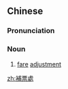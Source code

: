 {{also|补票处}}
==Chinese==
{{zh-forms|s=补票处|type=21}}

===Pronunciation===
{{zh-pron
|m=bǔpiàochù
|cat=n
}}

===Noun===
{{zh-noun}}

# [[fare]] [[adjustment]] {{gloss|place to adjust one's fare on public transport}}

[[zh:補票處]]